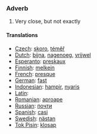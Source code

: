 ===Adverb===

#Very close, but not exactly

====Translations====
*[[Czech]]: [[skoro]], [[téměř]]
*[[Dutch]]: [[bijna]], [[nagenoeg]], [[vrijwel]]
*[[Esperanto]]: [[preskaux]]
*[[Finnish]]: [[melkein]]
*[[French]]: [[presque]]
*[[German]]: [[fast]]
*[[Indonesian]]: [[hampir]], [[nyaris]]
*[[Latin]]: [[]]
*[[Romanian]]: [[aproape]]
*[[Russian]]: [[почти]]
*[[Spanish]]: [[casi]]
*[[Swedish]]: [[nästan]]
*[[Tok Pisin]]: [[klosap]]